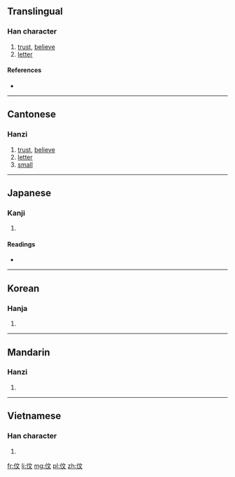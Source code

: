 {{also|信}}
==Translingual==

===Han character===
{{Han char|rn=9|rad=人|as=04|sn=6|four=|canj=人卜大 (OYK)|ids=⿰[[亻]][[文]]}}

# [[trust]], [[believe]]
# [[letter]]

====References====
* {{Han ref|kx=0096.121|hdz=10125.051|uh=4F29|ud=20265}}

----

==Cantonese==

===Hanzi===
{{yue-hanzi|jyut=[[man1]], [[seon3]]|y=man1, seun3}}

# [[trust]], [[believe]]
# [[letter]]
# [[small]]

----

==Japanese==

===Kanji===
{{ja-kanji|grade=|rs=人04}}

# {{defn|lang=ja|sort=人04}}

====Readings====
* {{ja-readings|on=[[しん]] (shin)|kun=[[まこと]] (makoto), [[たより]] (tayori), [[まかせる]] (makaseru)}}

----

==Korean==

===Hanja===
{{ko-hanja|hangeul=신|rv=sin|mr=sin}}

# {{defn|lang=ko|sort=人04}}

----

==Mandarin==

===Hanzi===
{{cmn-hanzi|pin=[[xìn]] ([[xin4]])|wg=hsin<sup>4</sup>}}

# {{defn|lang=cmn|sort=人04}}

----

==Vietnamese==

===Han character===
{{vi-hantu|[[nho]]|rs=人04}}

# {{defn|lang=vi|sort=人04}}

[[fr:伩]]
[[li:伩]]
[[mg:伩]]
[[pl:伩]]
[[zh:伩]]